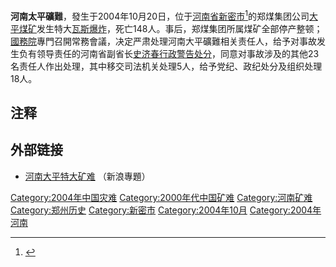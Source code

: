 '''河南太平礦難'''，發生于2004年10月20日，位于[[河南省|河南省]][[新密市|新密市]]<ref>{{cite web|url=http://news.sina.com.cn/c/2004-10-21/08423988313s.shtml|title=河南新密发生特大煤矿瓦斯爆炸 已发现56人遇难|publisher=新浪网，来源：中国新闻网|author=|date=2004年10月21日|accessdate=2012-10-16|language=Zh-hans|archive-date=2016-03-04|archive-url=https://web.archive.org/web/20160304222021/http://news.sina.com.cn/c/2004-10-21/08423988313s.shtml|dead-url=no}}</ref>的郑煤集团公司[[大平煤矿|大平煤矿]]发生特大[[瓦斯爆炸|瓦斯爆炸]]，死亡148人。事后，郑煤集团所属煤矿全部停产整顿；[[中华人民共和国国务院|國務院]]專門召開常務會議，决定严肃处理河南大平礦難相关责任人，给予对事故发生负有领导责任的河南省副省长[[史济春|史济春]][[行政警告处分|行政警告处分]]，同意对事故涉及的其他23名责任人作出处理，其中移交司法机关处理5人，给予党纪、政纪处分及组织处理18人。

== 注释 ==
<references/>

==外部链接==
*[http://news.sina.com.cn/z/hnwsbz/index.shtml 河南大平特大矿难] {{Wayback|url=http://news.sina.com.cn/z/hnwsbz/index.shtml |date=20060614015554 }}（新浪專題）

{{災難小作品|礦}}
[[Category:2004年中国灾难|Category:2004年中国灾难]]
[[Category:2000年代中国矿难|Category:2000年代中国矿难]]
[[Category:河南矿难|Category:河南矿难]]
[[Category:郑州历史|Category:郑州历史]]
[[Category:新密市|Category:新密市]]
[[Category:2004年10月|Category:2004年10月]]
[[Category:2004年河南|Category:2004年河南]]